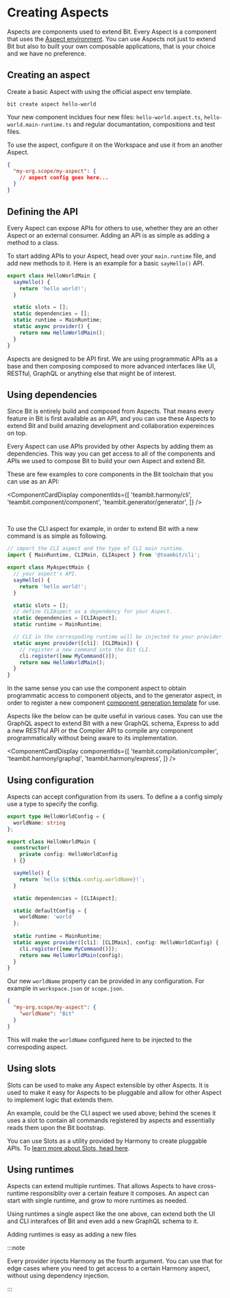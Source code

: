 
# Creating Aspects

Aspects are components used to extend Bit. Every Aspect is a component that uses the [Aspect environment](/).
You can use Aspects not just to extend Bit but also to built your own composable applications, that is your choice and we have no preference.

## Creating an aspect

Create a basic Aspect with using the official aspect env template.

```
bit create aspect hello-world
```

Your new component incldues four new files: `hello-world.aspect.ts`, `hello-world.main-runtime.ts` and regular documantation, compositions and test files.

To use the aspect, configure it on the Workspace and use it from an another Aspect.

```json
{
  "my-org.scope/my-aspect": {
    // aspect config goes here...
  }
}
```

## Defining the API

Every Aspect can expose APIs for others to use, whether they are an other Aspect or an external consumer.
Adding an API is as simple as adding a method to a class.

To start adding APIs to your Aspect, head over your `main.runtime` file, and add new methods to it. 
Here is an example for a basic `sayHello()` API.

```ts
export class HelloWorldMain {
  sayHello() {
    return 'hello world!';
  }

  static slots = [];
  static dependencies = [];
  static runtime = MainRuntime;
  static async provider() {
    return new HelloWorldMain();
  }
}
```


Aspects are designed to be API first. We are using programmatic APIs as a base and then composing composed to more advanced interfaces 
like UI, RESTful, GraphQL or anything else that might be of interest. 

## Using dependencies

Since Bit is entirely build and composed from Aspects. That means every feature in Bit is first available as an API, and you can use these
Aspects to extend Bit and build amazing development and collaboration expereinces on top.

Every Aspect can use APIs provided by other Aspects by adding them as dependencies. This way you can get access to all of the components and APIs
we used to compose Bit to build your own Aspect and extend Bit.

These are few examples to core components in the Bit toolchain that you can use as an API:

<ComponentCardDisplay componentIds={[
  'teambit.harmony/cli',
  'teambit.component/component',
  'teambit.generator/generator',
]} />

<br />

To use the CLI aspect for example, in order to extend Bit with a new command is as simple as following.

```ts
// import the CLI aspect and the type of CLI main runtime.
import { MainRuntime, CLIMain, CLIAspect } from '@teambit/cli';

export class MyAspectMain {
  // your aspect's API.
  sayHello() {
    return 'hello world!';
  }

  static slots = [];
  // define CLIAspect as a dependency for your Aspect.
  static dependencies = [CLIAspect];
  static runtime = MainRuntime;

  // CLI in the correspoding runtime will be injected to your provider.
  static async provider([cli]: [CLIMain]) {
    // register a new command into the Bit CLI.
    cli.register([new MyCommand()]);
    return new HelloWorldMain();
  }
}
```

In the same sense you can use the component aspect to obtain programmatic access to component objects, and to the generator aspect, in order to 
register a new component [component generation template](/dev-services-overview/generator/generator-overview) for use. 

Aspects like the below can be quite useful in various cases. You can use the GraphQL aspect to extend Bit with a new GraphQL schema, Express to
add a new RESTful API or the Compiler API to compile any component programmatically without being aware to its implementation.

<ComponentCardDisplay componentIds={[
  'teambit.compilation/compiler',
  'teambit.harmony/graphql',
  'teambit.harmony/express',
]} />

## Using configuration

Aspects can accept configuration from its users. To define a a config simply use a type to specify the config.

```ts
export type HelloWorldConfig = {
  worldName: string
};

export class HelloWorldMain {
  constructor(
    private config: HelloWorldConfig
  ) {}

  sayHello() {
    return `hello ${this.config.worldName}!`;
  }

  static dependencies = [CLIAspect];

  static defaultConfig = {
    worldName: 'world'
  };
  
  static runtime = MainRuntime;
  static async provider([cli]: [CLIMain], config: HelloWorldConfig) {
    cli.register([new MyCommand()]);
    return new HelloWorldMain(config);
  }
}
```

Our new `worldName` property can be provided in any configuration. For example in `workspace.json` or `scope.json`.

```json
{
  "my-org.scope/my-aspect": {
    "worldName": "Bit"
  }
}
```
This will make the `worldName` configured here to be injected to the correspoding aspect.

## Using slots

Slots can be used to make any Aspect extensible by other Aspects. It is used to make it easy for Aspects to be pluggable and allow
for other Aspect to implement logic that extends them.

An example, could be the CLI aspect we used above; behind the scenes it uses a slot to contain all commands registered by aspects
and essentially reads them upon the Bit bootstrap.

You can use Slots as a utility provided by Harmony to create pluggable APIs. To [learn more about Slots, head here](/extending-bit/slots).

## Using runtimes 

Aspects can extend multiple runtimes. That allows Aspects to have cross-runtime responsiblity over a certain feature it composes.
An aspect can start with single runtime, and grow to more runtimes as needed.

Using runtimes a single aspect like the one above, can extend both the UI and CLI interafces of Bit and even add a new GraphQL schema to it.

Adding runtimes is easy as adding a new files 

:::note

Every provider injects Harmony as the fourth argument. You can use that for edge cases where you need to get access to a certain Harmony aspect,
without using dependency injection.

:::